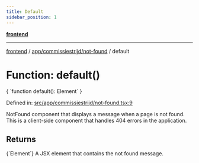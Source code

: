 ```yaml
---
title: Default
sidebar_position: 1
---
```



[**frontend**](../../../..)

***

[frontend](../../../..) / [app/commissiestrijd/not-found](..) / default

# Function: default()

<CodeBlock language="ts">
{ `function default(): Element` }
</CodeBlock>

Defined in: [src/app/commissiestrijd/not-found.tsx:9](https://github.com/svsticky/CommitteeClash/blob/e5fd1c9fb89fe447a4c38e43ebba51eb1e51230c/frontend/src/app/commissiestrijd/not-found.tsx#L9)

NotFound component that displays a message when a page is not found.
This is a client-side component that handles 404 errors in the application.

## Returns
<CodeBlock language="ts">
{`Element`}
</CodeBlock>
A JSX element that contains the not found message.
